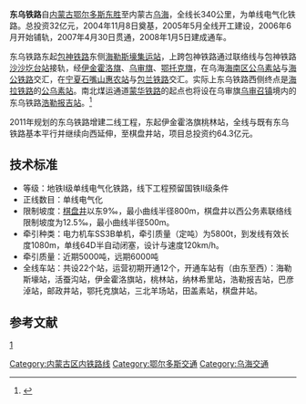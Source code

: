 '''东乌铁路'''自[[内蒙古|内蒙古]][[鄂尔多斯|鄂尔多斯]][[东胜|东胜]]至内蒙古[[乌海|乌海]]，全线长340公里，为单线电气化铁路。总投资32亿元，2004年11月8日奠基，2005年5月全线开工建设，2006年6月开始铺轨，2007年4月30日贯通，2008年1月5日建成通车。

东乌铁路东起[[包神铁路|包神铁路]]东侧[[海勒斯壕集运站|海勒斯壕集运站]]，上跨包神铁路通过联络线与包神铁路[[沙沙圪台站|沙沙圪台站]]接轨，经[[伊金霍洛旗|伊金霍洛旗]]、[[乌审旗|乌审旗]]、[[鄂托克旗|鄂托克旗]]，在乌海[[海南区|海南区]][[公乌素站|公乌素站]]与[[海公铁路|海公铁路]]交汇，在[[宁夏|宁夏]][[石嘴山|石嘴山]][[惠农站|惠农站]]与[[包兰铁路|包兰铁路]]交汇。实际上东乌铁路西侧终点是[[海拉铁路|海拉铁路]]的[[公乌素站|公乌素站]]。南北煤运通道[[蒙华铁路|蒙华铁路]]的起点也将设在乌审旗[[乌审召镇|乌审召镇]]境内的东乌铁路[[浩勒报吉站|浩勒报吉站]]。<ref>{{cite news|url=http://www.jxnews.com.cn/xxrb/system/2012/02/09/011892554.shtml|title=蒙华铁路项目正式获批|publisher=信息日报|date=2012-02-09|accessdate=2016-01-02|archive-date=2019-02-19|archive-url=https://web.archive.org/web/20190219141046/http://www.jxnews.com.cn/xxrb/system/2012/02/09/011892554.shtml|dead-url=no}}</ref>

2011年规划的东乌铁路增建二线工程，东起伊金霍洛旗桃林站，全线与既有东乌铁路基本平行并继续向西延伸，至棋盘井站，项目总投资约64.3亿元。

== 技术标准 ==
*等级：地铁Ⅰ级单线电气化铁路，线下工程预留国铁Ⅱ级条件
*正线数目：单线电气化
*限制坡度：[[棋盘井|棋盘井]]以东9‰，最小曲线半径800m，棋盘井以西公务素联络线限制坡度为12.5‰，最小曲线半径500m。
*牵引种类：电力机车SS3B单机，牵引质量（定吨）为5800t，到发线有效长度1080m，单线64D半自动闭塞，设计与速度120km/h。
*牵引质量：近期5000吨，远期6000吨
*全线车站：共设22个站，运营初期开通12个，开通车站有（由东至西）：海勒斯壕站，活蚕沟站，伊金霍洛旗站，桃林站，纳林希里站，浩勒报吉站，巴彦淖站，邮政井站，鄂托克旗站，三北羊场站，田盖素站，棋盘井站。

== 参考文献 ==
{{reflist}}
[https://web.archive.org/web/20160304191722/http://www.yanghua.net/WebSite/DonloadMoreFile.aspx?DownUrl=@ksjhke%60XJaswX6443)55)63%5B04212=330*%60kg]

{{中国铁路小作品}}
{{东乌铁路|nocat}}
{{中国铁路}}
[[Category:内蒙古区内铁路线|Category:内蒙古区内铁路线]]
[[Category:鄂尔多斯交通|Category:鄂尔多斯交通]]
[[Category:乌海交通|Category:乌海交通]]